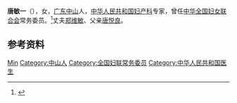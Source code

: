 {{Otheruses|other=名为唐敏一的其他人物|唐九经}}

'''唐敏一'''（{{bd|1926年|}}），女，[[广东|广东]][[中山县|中山]]人，[[中华人民共和国|中华人民共和国]][[妇产科|妇产科]]专家，曾任[[中华全国妇女联合会|中华全国妇女联合会]]常务委员。<ref>{{Cite book|title=古今中外女名人辞典|author=中国妇女管理干部学院编|publisher=中国广播电视出版社|year=1989|isbn=|location=北京|pages=}}</ref>丈夫[[郑维敏|郑维敏]]、父亲[[唐悦良|唐悦良]]。

== 参考资料 ==
{{reflist}}

{{中华全国妇女联合会第五届执行委员会}}

{{Authority control}}

{{DEFAULTSORT:Tang唐}}
[[Category:唐姓|Min]]
[[Category:中山人|Category:中山人]]
[[Category:全国妇联常务委员|Category:全国妇联常务委员]]
[[Category:中华人民共和国医生|Category:中华人民共和国医生]]


{{中国人物小作品}}